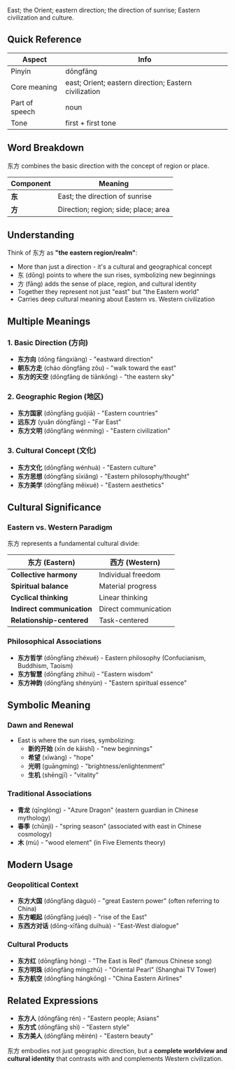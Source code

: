 East; the Orient; eastern direction; the direction of sunrise; Eastern civilization and culture.

## Quick Reference

| Aspect         | Info                                                    |
| -------------- | ------------------------------------------------------- |
| Pinyin         | dōngfāng                                                |
| Core meaning   | east; Orient; eastern direction; Eastern civilization   |
| Part of speech | noun                                                    |
| Tone           | first + first tone                                      |

## Word Breakdown

东方 combines the basic direction with the concept of region or place.

| Component | Meaning                                                     |
| --------- | ----------------------------------------------------------- |
| **东**    | East; the direction of sunrise                              |
| **方**    | Direction; region; side; place; area                       |

## Understanding

Think of 东方 as **"the eastern region/realm"**:

- More than just a direction - it's a cultural and geographical concept
- 东 (dōng) points to where the sun rises, symbolizing new beginnings
- 方 (fāng) adds the sense of place, region, and cultural identity
- Together they represent not just "east" but "the Eastern world"
- Carries deep cultural meaning about Eastern vs. Western civilization

## Multiple Meanings

### **1. Basic Direction (方向)**
- **东方向** (dōng fāngxiàng) - "eastward direction"
- **朝东方走** (cháo dōngfāng zǒu) - "walk toward the east"
- **东方的天空** (dōngfāng de tiānkōng) - "the eastern sky"

### **2. Geographic Region (地区)**
- **东方国家** (dōngfāng guójiā) - "Eastern countries"
- **远东方** (yuǎn dōngfāng) - "Far East"
- **东方文明** (dōngfāng wénmíng) - "Eastern civilization"

### **3. Cultural Concept (文化)**
- **东方文化** (dōngfāng wénhuà) - "Eastern culture"
- **东方思想** (dōngfāng sīxiǎng) - "Eastern philosophy/thought"
- **东方美学** (dōngfāng měixué) - "Eastern aesthetics"

## Cultural Significance

### **Eastern vs. Western Paradigm**
东方 represents a fundamental cultural divide:

| 东方 (Eastern)              | 西方 (Western)                |
| --------------------------- | ----------------------------- |
| **Collective harmony**      | Individual freedom            |
| **Spiritual balance**       | Material progress             |
| **Cyclical thinking**       | Linear thinking               |
| **Indirect communication**  | Direct communication          |
| **Relationship-centered**   | Task-centered                 |

### **Philosophical Associations**
- **东方哲学** (dōngfāng zhéxué) - Eastern philosophy (Confucianism, Buddhism, Taoism)
- **东方智慧** (dōngfāng zhìhuì) - "Eastern wisdom"
- **东方神韵** (dōngfāng shényùn) - "Eastern spiritual essence"

## Symbolic Meaning

### **Dawn and Renewal**
- East is where the sun rises, symbolizing:
  - **新的开始** (xīn de kāishǐ) - "new beginnings"
  - **希望** (xīwàng) - "hope"
  - **光明** (guāngmíng) - "brightness/enlightenment"
  - **生机** (shēngjī) - "vitality"

### **Traditional Associations**
- **青龙** (qīnglóng) - "Azure Dragon" (eastern guardian in Chinese mythology)
- **春季** (chūnjì) - "spring season" (associated with east in Chinese cosmology)
- **木** (mù) - "wood element" (in Five Elements theory)

## Modern Usage

### **Geopolitical Context**
- **东方大国** (dōngfāng dàguó) - "great Eastern power" (often referring to China)
- **东方崛起** (dōngfāng juéqǐ) - "rise of the East"
- **东西方对话** (dōng-xīfāng duìhuà) - "East-West dialogue"

### **Cultural Products**
- **东方红** (dōngfāng hóng) - "The East is Red" (famous Chinese song)
- **东方明珠** (dōngfāng míngzhū) - "Oriental Pearl" (Shanghai TV Tower)
- **东方航空** (dōngfāng hángkōng) - "China Eastern Airlines"

## Related Expressions

- **东方人** (dōngfāng rén) - "Eastern people; Asians"
- **东方式** (dōngfāng shì) - "Eastern style"
- **东方美人** (dōngfāng měirén) - "Eastern beauty"

东方 embodies not just geographic direction, but a **complete worldview and cultural identity** that contrasts with and complements Western civilization.

